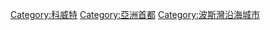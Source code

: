{{DEFAULTSORT:Kuwait City}}
{{Commonscat|Kuwait City}}

[[Category:科威特|Category:科威特]]
[[Category:亞洲首都|Category:亞洲首都]]
[[Category:波斯灣沿海城市|Category:波斯灣沿海城市]]